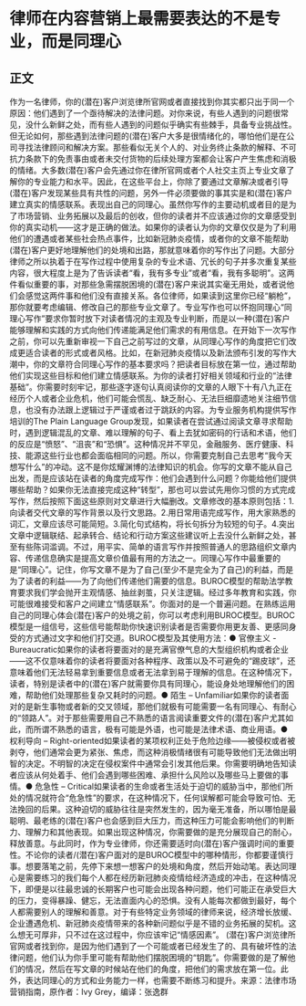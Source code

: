 # 律师在内容营销上最需要表达的不是专业，而是同理心
## 正文
作为一名律师，你的(潜在)客户浏览律所官网或者直接找到你其实都只出于同一个原因：他们遇到了一个亟待解决的法律问题。对你来说，有些人遇到的问题很常见，没什么新鲜之处，而有些人遇到的问题似乎确实有些棘手，具备专业挑战性。但无论如何，那些遇到法律问题的(潜在)客户大多是很情绪化的，哪怕他们是在公司寻找法律顾问和解决方案。那些看似无关个人的、对业务终止条款的解释、不可抗力条款下的免责事由或者未交付货物的后续处理方案都会让客户产生焦虑和消极的情绪。大多数(潜在)客户会先通过你在律所官网或者个人社交主页上专业文章了解你的专业能力和水平。因此，在这些平台上，你除了要通过文章解决或者引导(潜在)客户发现某些具有共性的问题，另外一件必须要做的事其实是和(潜在)客户建立真实的情感联系。表现出自己的同理心。虽然你写作的主要动机或者目的是为了市场营销、业务拓展以及最后的创收，但你的读者并不应该通过你的文章感受到你的真实动机——这才是正确的做法。如果你的读者认为你的文章仅仅是为了利用他们的遭遇或者某些社会热点事件，比如新冠肺炎疫情，或者你的文章不能帮助(潜在)客户更好地理解他们的处境和出路，那就意味着你的写作出了问题。大部分律师之所以执着于在写作过程中使用复杂的专业术语、冗长的句子并多次重复某些内容，很大程度上是为了告诉读者“看，我有多专业”或者“看，我有多聪明”。这两件看似重要的事，对那些急需摆脱困境的(潜在)客户来说其实毫无用处，或者说他们会感觉这两件事和他们没有直接关系。各位律师，如果读到这里你已经“躺枪”，那你就要考虑编辑、修改自己的那些专业文章了。专业写作也可以怀抱同理心“同理心写作”要求你暂时放下对读者情况的主观及专业判断，而是以一种(潜在)客户能够理解和实践的方式向他们传递能满足他们需求的有用信息。在开始下一次写作之前，你可以先重新审视一下自己之前写过的文章，从同理心写作的角度把它们改成更适合读者的形式或者风格。比如，在新冠肺炎疫情以及新法颁布引发的写作大潮中，你的文章符合同理心写作的基本要求吗？把读者目标放在第一位，通过帮助他们实现这些目标和他们建立情感联系。为你的读者打好相关领域和行业的“法律基础”。你需要时刻牢记，那些逐字逐句认真阅读你的文章的人眼下十有八九正在经历个人或者企业危机，他们可能会慌乱、缺乏耐心、无法巨细靡遗地关注细节信息，也没有办法跟上逻辑过于严谨或者过于跳跃的内容。为专业服务机构提供写作培训的The Plain Language Group发现，如果读者在尝试通过阅读文章寻求帮助时，遇到逻辑混乱的文章、难以理解的句子、看上去犹如密码的行话和术语，他们的反应是“愤怒”、“沮丧”和“恐惧”。这种情况并不罕见，金融服务、医疗健康、科技、能源这些行业也都会面临相同的问题。所以，你需要克制自己去思考“我今天想写什么”的冲动。这不是你炫耀渊博的法律知识的机会。你写的文章不能从自己出发，而是应该站在读者的角度完成写作：他们会遇到什么问题？你能给他们提供哪些帮助？如果你无法直接完成这种“转型”，那也可以尝试先用你习惯的方式完成写作，然后按照下面这些原则对文章进行大幅删改。文章修改的基本原则包括：1.向读者交代文章的写作背景以及行文思路。2.用日常用语完成写作，用大家熟悉的词汇，文章应该尽可能简短。3.简化句式结构，将长句拆分为较短的句子。4.突出文章中逻辑联结、起承转合、结论和行动方案这些建议听上去没什么新鲜之处，甚至有些陈词滥调。不过，用平实、简单的语言写作并按照普通人的思路组织文章内容、传递信息确实是提高文章价值最有用的方法之一。同理心写作中最重要的是“同理心”。记住，你写文章不是为了自己(至少不是完全为了自己)的利益，而是为了读者的利益——为了向他们传递他们需要的信息。BUROC模型的帮助法学教育要求我们学会抛开主观情感、抽丝剥茧，只关注逻辑。经过多年教育和实践，你可能很难接受和客户之间建立“情感联系”。你面对的是一个普遍问题。在熟练运用自己的同理心体会(潜在)客户的处境之前，你可以考虑利用BUROC模型。BUROC模型是一组信号，这些信号能帮助你快速识别读者是否需要你用更友善、更感同身受的方式通过文字和他们打交道。BUROC模型及其使用方法：● 官僚主义 - Bureaucratic如果你的读者将要面对的是充满官僚气息的大型组织机构或者企业——这不仅意味着你的读者将要面对各种程序、政策以及不可避免的“踢皮球”，还意味着他们无法轻易拿到重要信息或者无法拿到易于理解的信息。在这种情况下，读者，特别是读者中的(潜在)客户就需要你具有同理心，能设身处地理解他们的困难，帮助他们处理那些复杂又耗时的问题。● 陌生 – Unfamiliar如果你的读者面对的是新生事物或者新的交叉领域，那他们就极有可能需要一名有同理心、有耐心的“领路人”。对于那些需要用自己不熟悉的语言阅读重要文件的(潜在)客户尤其如此，而所谓不熟悉的语言，极有可能是外语，也可能是法律术语、商业用语。● 权利导向 – Right-oriented如果读者的某项权利正处于危险边缘——被侵权或者被剥夺，他们通常会更为紧张、焦虑，而这种消极情绪很有可能导致他们无法做出明智的决定。不明智的决定在侵权案件中通常会引发其他后果。你需要明确地告知读者应该从何处着手、他们会遇到哪些困难、承担什么风险以及哪些马上要做的事情。● 危急性 – Critical如果读者的生命或者生活处于迫切的威胁当中，那他们所处的情况就符合“危急性”的要求，在这种情况下，任何误解都可能会导致可怕、无法挽回的后果。这种迫切的威胁往往是突然发生的，因为毫无准备，所以哪怕是最聪明、最老练的(潜在)客户也会感到巨大压力，而这种压力可能会影响他们的判断力、理解力和其他表现。如果出现这种情况，你需要做的是充分展现自己的耐心，释放善意。与此同时，作为专业律师，你还需要适时向(潜在)客户强调时间的重要性。不论你的读者/(潜在)客户面对的是BUROC模型中的哪种情形，你都要谨慎行事。想要落笔之前，先停下来想一想客户的处境和角度，然后开始动笔。表达同理心是需要练习的我们每个人都在经历新冠肺炎疫情给经济造成的冲击，在这种情况下，即便是以往最忠诚的长期客户也可能会出现各种问题，他们可能正在承受巨大的压力，变得暴躁、健忘，无法直面内心的恐惧。没有人能每次都做到最好，每个人都需要别人的理解和善意。对于有些特定业务领域的律师来说，经济增长放缓、企业遭遇危机、新冠肺炎疫情带来的各种新问题似乎是不错的业务拓展的契机。这么想无可厚非，只不过在这过程中，你应该牢记“情感因素”。 (潜在)客户浏览律所官网或者找到你，是因为他们遇到了一个可能或者已经发生了的、具有破坏性的法律问题，他们认为你手里可能有帮助他们摆脱困境的“钥匙”。你需要做的是了解他们的情况，然后在写文章的时候站在他们的角度，把他们的需求放在第一位。此外，表达同理心的方式和业务能力一样，也需要不断练习和提升。来源：法律市场营销指南，原作者：Ivy Grey，编译：张逸群